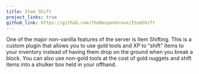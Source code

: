 ```yaml
---
title: Item Shift
project_links: true
github_link: https://github.com/theNaspenGrove/ItemShift
---
```


One of the major non-vanilla features of the server is Item Shifting. This is a custom plugin that allows you to use gold tools and XP to “shift” items to your inventory instead of having them drop on the ground when you break a block. You can also use non-gold tools at the cost of gold nuggets and shift items into a shulker box held in your offhand. 